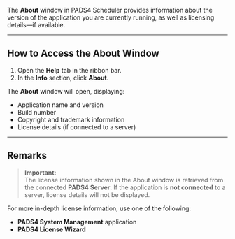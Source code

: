 The **About** window in PADS4 Scheduler provides information about the version of the application you are currently running, as well as licensing details—if available.

---

## How to Access the About Window

1. Open the **Help** tab in the ribbon bar.
2. In the **Info** section, click **About**.

The **About** window will open, displaying:

- Application name and version
- Build number
- Copyright and trademark information
- License details (if connected to a server)

---

## Remarks

> **Important:**  
> The license information shown in the About window is retrieved from the connected **PADS4 Server**. If the application is **not connected** to a server, license details will not be displayed.

For more in-depth license information, use one of the following:

- **PADS4 System Management** application
- **PADS4 License Wizard**
